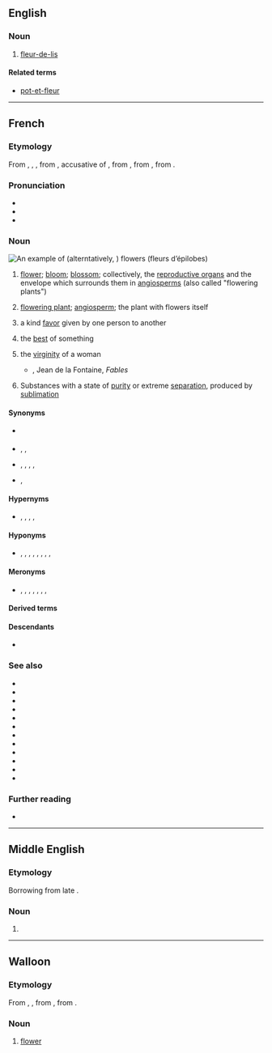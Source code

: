 {{also|Fleur}}
==English==

===Noun===
{{en-noun}}

# [[fleur-de-lis]]

====Related terms====
* [[pot-et-fleur]]

----

==French==
{{wikipedia|lang=fr}}

===Etymology===
From {{inh|fr|fro|flur}}, {{m|fro|flour}}, {{m|fro|flor}}, from {{inh|fr|la|flōrem}}, accusative of {{m|la|flōs||flower; the finest part of something}}, from {{inh|fr|itc-pro|*flōs}}, from {{der|fr|ine-pro|*bʰleh₃-s||flower, blossom}}, from {{m|ine-pro|*bʰleh₃-||to bloom}}.

===Pronunciation===
* {{fr-IPA}}
* {{audio|fr|Fr-une fleur-fr-ouest.ogg|Audio (Western France)}}
* {{rhymes|fr|œʁ|s=1}}

===Noun===
[[Image:Epilobe feuilles etroites 01.jpg|thumb|An example of {{w|Epilobium}} (alterntatively, {{w|Chamaenerion}}) flowers (''fleurs d’épilobes'')]]
{{fr-noun|f}}

# {{lb|fr|botany}} [[flower]]; [[bloom]]; [[blossom]]; collectively, the [[reproductive organ]]s and the envelope which surrounds them in [[angiosperm]]s (also called "flowering plants")
#: {{ux|fr|Je suis allé cueillir une '''fleur''' dans les champs.|I went to pick a flower in the fields.}}
#: {{ux|fr|Il m’a offert de magnifiques '''fleurs'''.|He offered me magnificent flowers.}}
# {{lb|fr|metonymy}} [[flowering plant]]; [[angiosperm]]; the plant with flowers itself
#: {{ux|fr|Les orchidées sont des '''fleurs''' recherchées.|Orchids are sought-after flowers.}}
# {{lb|fr|figuratively}} a kind [[favor]] given by one person to another
#: {{ux|fr|Il m’a fait une '''fleur'''.|He gave me a kind favor.}}
# {{lb|fr|figuratively}} the [[best]] of something
#: {{ux|fr|Voici la fine '''fleur''' de la jeunesse française.|Here's the cream of the crop of French youth.}}
#: {{ux|fr|Mourir à la '''fleur''' de l’âge.|to die in the prime of life}}
# {{lb|fr|metaphor}} the [[virginity]] of a woman
#* {{rfdate|fr}}, Jean de la Fontaine, ''Fables''
#*: {{quote|fr|Il est bon de garder sa '''fleur''' ; mais pour l’avoir perdue il ne se faut pas pendre.|It is good to guard one's blossom, but for having lost it one should not hang oneself.}}
# {{lb|fr|archaic|chemistry}} Substances with a state of [[purity]] or extreme [[separation]], produced by [[sublimation]]
#: {{ux|fr|'''Fleurs''' de soufre, de zinc, d’arsenic, d’antimoine.|refinements of sulfur, zinc, arsenic, antimony}}

====Synonyms====
* {{sense|flowering plant}} {{l|fr|angiosperme}}
* {{sense|kind favor}} {{l|fr|aide}}, {{l|fr|faveur}}, {{l|fr|service}}
* {{sense|best of something}} {{l|fr|crème de la crème}}, {{l|fr|élite}}, {{l|fr|gratin}}, {{l|fr|meilleur}}, {{l|fr|nec plus ultra}}
* {{sense|virginity}} {{l|fr|vertu}}, {{l|fr|virginité}}

====Hypernyms====
* {{sense|flower, bloom, blossom}} {{l|fr|arbre}}, {{l|fr|inflorescence}}, {{l|fr|capitule}}, {{l|fr|ombelle}}, {{l|fr|plante}}

====Hyponyms====
* {{sense|flower, bloom, blossom}} {{l|fr|bractée}}, {{l|fr|carpelle}}, {{l|fr|étamine}}, {{l|fr|fleuron}}, {{l|fr|pédoncule}}, {{l|fr|pétale}}, {{l|fr|pistil}}, {{l|fr|sépale}}, {{l|fr|tépale}}

====Meronyms====
* {{sense|flower, bloom, blossom}} {{l|fr|androcée}}, {{l|fr|calice}}, {{l|fr|corolle}}, {{l|fr|gynécée}}, {{l|fr|involucre}}, {{l|fr|périgone}}, {{l|fr|périanthe}}, {{l|fr|réceptacle floral}}

====Derived terms====
{{col4|fr
|affleurement
|affleurer
|à fleur de
|à fleur de peau
|à la fleur de l’âge
|chou-fleur
|comme une fleur
|couvrir quelqu’un de fleurs
|défleurir
|déflorer
|effleurir
|Empire des Fleurs
|en fleur, en fleurs
|envoyer les fleurs
|faire une fleur
|fine fleur
|fleur au fusil
|fleur bleue
|fleur de farine
|fleur de la passion
|fleur de lis
|fleur de lys
|fleurdelisé
|fleurdelysé
|fleurdeliser
|fleurdelyser
|fleur de sel
|fleur des morts
|fleur des pois
|fleur de vin
|fleuré
|fleurette
|fleuri
|fleurir
|fleurissant
|fleuriste
|fleuristerie
|fleuron
|fleuronné
|fleurs de rhétorique
|jeter des fleurs
|la fleur au fusil
|langage des fleurs
|le serpent est caché sous les fleurs
|les quatre fleurs
|mille-fleurs
|ni fleurs, ni couronnes
|passe-fleur
|pot à fleur
|pot de fleur
|refleurir
|s’envoyer des fleurs
|Terre des Fleurs
|zeauzeau fleur
}}

====Descendants====
* {{desc|ht|flè}}

===See also===
* {{l|fr|effleurer}}
* {{l|fr|efflorescence}}
* {{l|fr|efflorescent}}
* {{l|fr|fleuret}}
* {{l|fr|fleureté}}
* {{l|fr|floraison}}
* {{l|fr|floral}}
* {{l|fr|flore}}
* {{l|fr|inflorescence}}
* {{l|fr|passiflore}}
* {{l|fr|quadriflore}}
* {{l|fr|uniflore}}

===Further reading===
* {{R:TLFi}}

----

==Middle English==

===Etymology===
Borrowing from late {{bor|enm|fro|fleur}}.

===Noun===
{{enm-noun}}

# {{alternative form of|enm|flour}}

----

==Walloon==

===Etymology===
From {{inh|wa|fro|flor}}, {{m|fro|flur}}, from {{inh|wa|la|flos|flōs, flōrem}}, from {{der|wa|ine-pro|*bʰleh₃-||flower, blossom}}.

===Noun===
{{wa-noun|f}}

# {{lb|wa|botany}} [[flower]]